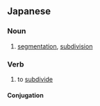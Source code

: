 ==Japanese==
{{ja-kanjitab|さい|ぶん|か|yomi=o}}

===Noun===
{{ja-noun|さいぶんか}}

# [[segmentation]], [[subdivision]]

===Verb===
{{ja-verb-suru|さいぶんか}}

# to [[subdivide]]

====Conjugation====
{{ja-suru|さいぶんか}}
